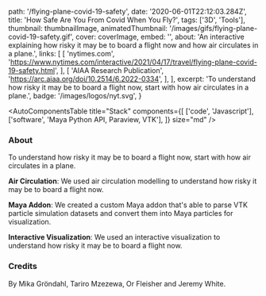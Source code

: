 
  path: '/flying-plane-covid-19-safety',
  date: '2020-06-01T22:12:03.284Z',
  title: 'How Safe Are You From Covid When You Fly?',
  tags: ['3D', 'Tools'],
  thumbnail: thumbnailImage,
  animatedThumbnail: '/images/gifs/flying-plane-covid-19-safety.gif',
  cover: coverImage,
  embed: '',
  about:
    'An interactive explaining how risky it may be to board a flight now and how air circulates in a plane.',
  links: [
    [
      'nytimes.com',
      'https://www.nytimes.com/interactive/2021/04/17/travel/flying-plane-covid-19-safety.html',
    ],
    [
      'AIAA Research Publication',
      'https://arc.aiaa.org/doi/10.2514/6.2022-0334',
    ],
  ],
  excerpt:
    'To understand how risky it may be to board a flight now, start with how air circulates in a plane.',
  badge: '/images/logos/nyt.svg',
}

<AutoComponentsTable
  title="Stack"
  components={[
    ['code', 'Javascript'],
    ['software', 'Maya Python API, Paraview, VTK'],
  ]}
  size="md"
/>

### About

To understand how risky it may be to board a flight now, start with how air circulates in a plane.

**Air Circulation**: We used air circulation modelling to understand how risky it may be to board a flight now.

**Maya Addon**: We created a custom Maya addon that's able to parse VTK particle simulation datasets and convert them into Maya particles for visualization.

**Interactive Visualization**: We used an interactive visualization to understand how risky it may be to board a flight now.

### Credits

By Mika Gröndahl, Tariro Mzezewa, Or Fleisher and Jeremy White.
